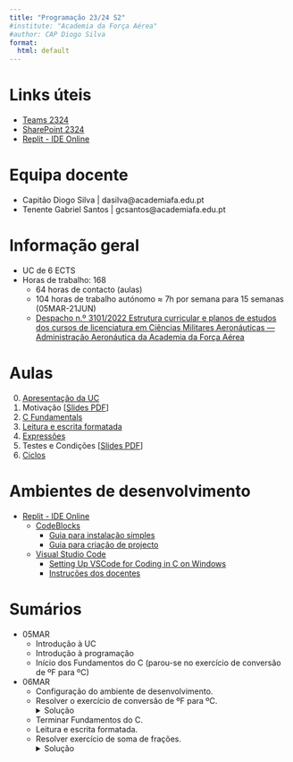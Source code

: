 ```yaml
---
title: "Programação 23/24 S2"
#institute: "Academia da Força Aérea"
#author: CAP Diogo Silva
format: 
  html: default
---
```


# Links úteis

- [Teams 2324](https://teams.microsoft.com/l/channel/19%3aUhGoWvUxizl9VFmhtzmIyRbgLj1HeLzirn8GHJq19Io1%40thread.tacv2/General?groupId=de6239b3-e0f6-426e-a3ab-e8646f1f232b&tenantId=134d2a6d-3191-4c4a-a80b-1b18cb5bdba1)
- [SharePoint 2324](https://academiafaedupt.sharepoint.com/sites/PROG2324/Documentos%20Partilhados)
- [Replit - IDE Online](https://replit.com/)


# Equipa docente

- Capitão Diogo Silva | dasilva@academiafa.edu.pt
- Tenente Gabriel Santos | gcsantos@academiafa.edu.pt

# Informação geral

- UC de 6 ECTS
- Horas de trabalho: 168
  - 64 horas de contacto (aulas)
  - 104 horas de trabalho autónomo $\approx$ 7h por semana para 15 semanas (05MAR-21JUN)
  - [Despacho n.º 3101/2022 Estrutura curricular e planos de estudos dos cursos de licenciatura em Ciências Militares
Aeronáuticas — Administração Aeronáutica da Academia da Força Aérea](https://files.dre.pt/gratuitos/2s/2022/03/2S051A0000S00.pdf#page=75){target="_blank"}


# Aulas

0. [Apresentação da UC](lectures/01_course_intro.qmd)
1. Motivação [[Slides PDF](pdf/01_motivacao.pdf){target="_blank"}]
2. [C Fundamentals](lectures/2_fundamentals.html)
3. [Leitura e escrita formatada](lectures/3_formated_io.qmd)
4. [Expressões](lectures/4_expressions.qmd)
5. Testes e Condições [[Slides PDF](pdf/03_testes_condicoes.pptx.pdf){target="_blank"}]
6. [Ciclos](lectures/06_ciclos.md){target="_blank"}
<!--7. [Tipos básicos do C](lectures/7_basic_types.qmd)
8. [Funções](lectures/08_funcoes.md)
9. [Arrays](lectures/09_arrays.md)
10. [Strings](lectures/10_strings.md)
11. [Apontadores](lectures/11_pointer.md)
12. [Struct](lectures/12_struct.md)
13. [Ficheiros](lectures/13_files.md)
14. [Memória](lectures/14_memoria.md)
15. [Estruturas de Dados Dinâmicas](lectures/15_data_structs.qmd)
16. [Extra](#/extra) -->


<!-- ---

# Labs 22/23

- [Lab 1](markdown/labs/2223/lab1_funcoes/lab1_navigation.html)
- [Lab 2](markdown/labs/2223/lab2_array/lab2_stats.html)
- [Lab 3](markdown/labs/2223/lab3_file_struct/lab3.html)
- [Lab 4](markdown/labs/2223/lab4_dynamic_data_structures/lab4_encrypted.html)

---

# Projectos 22/23

- [SIGIF](markdown/projects/2223/enunciado_frota.html)
- [SIGIT](markdown/projects/2223/enunciado_tripulacao.html)
- [SIGA](markdown/projects/2223/enunciado_ativos.html) -->



# Ambientes de desenvolvimento

- [Replit - IDE Online](https://replit.com/)
  - [CodeBlocks](https://www.codeblocks.org/)
    - [Guia para instalação simples](lectures/p01_codeblocks.qmd)
    - [Guia para criação de projecto](/pdf/P01%20-%20Code%20Blocks.pdf){target="_blank"}

  - [Visual Studio Code](https://code.visualstudio.com/)
    - [Setting Up VSCode for Coding in C on Windows ](https://www.youtube.com/watch?v=HiyfEbbCWT4)
    - [Instruções dos docentes](exercises/instalar_compilador_vscode_2.htm){target="_blank"}


# Sumários

- 05MAR
  - Introdução à UC
  - Introdução à programação
  - Início dos Fundamentos do C (parou-se no exercício de conversão de ºF para ºC)
- 06MAR
  - Configuração do ambiente de desenvolvimento.
  - Resolver o exercício de conversão de ºF para ºC. <details><summary>Solução</summary>
    ```c
    #include <stdio.h>
    #include <stdlib.h>
    #include <locale.h>
    /*
    Enunciado
    Receber uma temperatura em ºF do utilizador (número real),
    e devolver a conversão para ºC.
    */

    int main()
    {
        float f,c;
        setlocale(LC_ALL, "");
        printf("\aIntroduza temperatura em ºF:");
        scanf("%f", &f);
        c = (f - 32) * 5 / 9;
        printf("Resultado em ºC=%f\n",c);
        return 0;
    }
    ```
    </details>

  - Terminar Fundamentos do C.
  - Leitura e escrita formatada.
  - Resolver exercício de soma de frações. <details><summary>Solução</summary>
    ```c
    /*
    Enunciado
    Receber 2 frações. Mostrar o resultado da soma em forma de fração e em decimal.
    */
    #include <stdio.h>
    #include <stdlib.h>
    #include <locale.h>
    int main()
    {
        int n1,d1,n2,d2,nf,df;
        float res;
        setlocale(LC_ALL, "");
        printf("Fração 1:");
        scanf("%d/%d", &n1, &d1);
        printf("Fração 2:");
        scanf("%d/%d", &n2, &d2);

        printf("fração 1: %d/%d", n1, d1);
        printf("fração 2: %d/%d", n2, d2);
        
        nf = n1*d2 + n2*d1;
        df = d1 * d2;
        res = nf * 1.0 / df;
        printf("Fração final: %d/%d = %f", nf, df, res);
        return 0;
    }
    ```
    </details>
